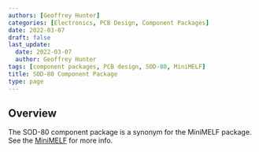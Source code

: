 ```yaml
---
authors: [Geoffrey Hunter]
categories: [Electronics, PCB Design, Component Packages]
date: 2022-03-07
draft: false
last_update:
  date: 2022-03-07
  author: Geoffrey Hunter
tags: [component packages, PCB design, SOD-80, MiniMELF]
title: SOD-80 Component Package
type: page
---
```


## Overview

The SOD-80 component package is a synonym for the MiniMELF package. See the [MiniMELF](/pcb-design/component-packages/minimelf-component-package/) for more info.
